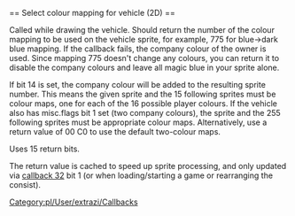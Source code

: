 <noinclude>{{pl/Development/NewGRF/inne strony|en=newgrf-specs.tt-wiki.net/wiki/Callback:_Select_colour_mapping_for_vehicle|pl=pl/Development/NewGRF/NFO Specs/Callback/Select colour mapping for vehicle}}
</noinclude>== Select colour mapping for vehicle (2D) ==

Called while drawing the vehicle. Should return the number of the colour mapping to be used on the vehicle sprite, for example,
775 for blue->dark blue mapping. If the callback fails, the company colour of the owner is used. Since mapping 775 doesn't
change any colours, you can return it to disable the company colours and leave all magic blue in your sprite alone.

If bit 14 is set, the company colour will be added to the resulting sprite number. This means the given sprite and the 15
following sprites must be colour maps, one for each of the 16 possible player colours. If the vehicle also has misc.flags bit 1 set
(two company colours), the sprite and the 255 following sprites must be appropriate colour maps. Alternatively, use a return
value of 00 C0 to use the default two-colour maps.

Uses 15 return bits.

The return value is cached to speed up sprite processing, and only updated via [[en/Callbacks#32-day-callback-32 |callback 32]] bit 1 (or when loading/starting a
game or rearranging the consist).
<!--[[Category:Callbacks]]-->[[Category:pl/User/extrazi/Callbacks]]